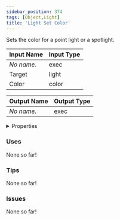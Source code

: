 ```yaml
---
sidebar_position: 374
tags: [Object,Light]
title: 'Light Set Color'
---
```


Sets the color for a point light or a spotlight.



<DocusaurusSvg />

| Input Name | Input Type |
|-----------|-----------|
| *No name.* | exec |
| Target | light |
| Color | color |

| Output Name | Output Type |
|-----------|-----------|
| *No name.* | exec |


<details>
  <summary>Properties</summary>
  <div>
    <div>
    <table>
      <thead>
        <tr>
          <th>Is beta required?</th>
          <th>No</th>
        </tr>
        <tr>
          <th>Is this chip a trolling risk?</th>
          <th>No</th>
        </tr>
        <tr>
          <th>Is this chip a role assignment risk?</th>
          <th>No</th>
        </tr>
        <tr>
          <th>Chip UUID</th>
          <th>b2698906-68bd-4ea3-be98-35a23615b522</th>
        </tr>
        <tr>
          <th>Room availability</th>
          <th>Available everywhere</th>
        </tr>
      </thead>
    </table>
    </div>
  </div>
</details>

### Uses

None so far!

### Tips

None so far!

### Issues

None so far!